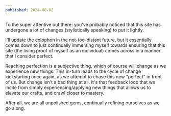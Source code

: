 ```yaml
---
published: 2024-08-02
---
```


To the super attentive out there: you've probably noticed that this site has undergone a lot of changes (stylistically speaking) to put it lightly.

I'll update the colophon in the not-too-distant future, but it essentially comes down to just continually immersing myself towards ensuring that this site (the living proof of myself as an individual) comes across in a manner that I consider perfect.

Reaching perfection is a subjective thing, which of course will change as we experience new things. This in-turn leads to the cycle of change kickstarting once again, as we attempt to chase this new "perfect" in front of us. But change isn't a bad thing at all. It's that feedback loop that we incite from simply experiencing/applying new things that allows us to elevate our crafts, and crawl closer to mastery.

After all, we are all unpolished gems, continually refining ourselves as we go along.
